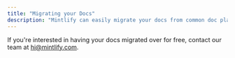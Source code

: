```yaml
---
title: "Migrating your Docs"
description: "Mintlify can easily migrate your docs from common doc platforms, such as Docusaurus, Gitbook, and Readme."
---
```


If you're interested in having your docs migrated over for free, contact our team at hi@mintlify.com.